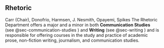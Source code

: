 ## Rhetoric
Carr (Chair), Donofrio, Harmsen, J. Nesmith, Opayemi, Spikes 
The Rhetoric Department offers a major and a minor in both **Communication Studies** (see @sec-communication-studies ) and **Writing** (see @sec-writing ) and is responsible for offering courses in the study and practice of academic prose, non-fiction writing, journalism, and communication studies.  


